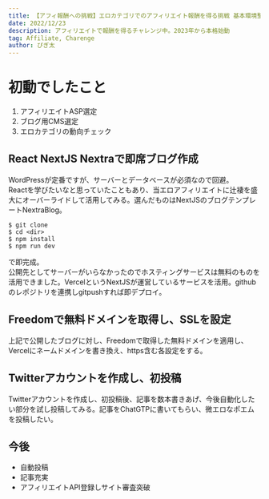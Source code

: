 ```yaml
---
title: 【アフィ報酬への挑戦】エロカテゴリでのアフィリエイト報酬を得る挑戦 基本環境整備 v.1
date: 2022/12/23
description: アフィリエイトで報酬を得るチャレンジ中。2023年から本格始動
tag: Affiliate, Charenge
author: ぴぎ太
---
```


# 初動でしたこと

1. アフィリエイトASP選定
2. ブログ用CMS選定
3. エロカテゴリの動向チェック


## React NextJS Nextraで即席ブログ作成
WordPressが定番ですが、サーバーとデータベースが必須なので回避。  
Reactを学びたいなと思っていたこともあり、当エロアフィリエイトに辻褄を盛大にオーバーライドして活用してみる。選んだものはNextJSのブログテンプレートNextraBlog。  

```
$ git clone
$ cd <dir>
$ npm install
$ npm run dev
```

で即完成。  
公開先としてサーバーがいらなかったのでホスティングサービスは無料のものを活用できました。VercelというNextJSが運営しているサービスを活用。githubのレポジトリを連携しgitpushすれば即デプロイ。

## Freedomで無料ドメインを取得し、SSLを設定
上記で公開したブログに対し、Freedomで取得した無料ドメインを適用し、Vercelにネームドメインを書き換え、https含む各設定をする。

## Twitterアカウントを作成し、初投稿
Twitterアカウントを作成し、初投稿後、記事を数本書きあげ、今後自動化したい部分を試し投稿してみる。記事をChatGTPに書いてもらい、微エロなポエムを投稿したい。

## 今後
- 自動投稿
- 記事充実
- アフィリエイトAPI登録しサイト審査突破